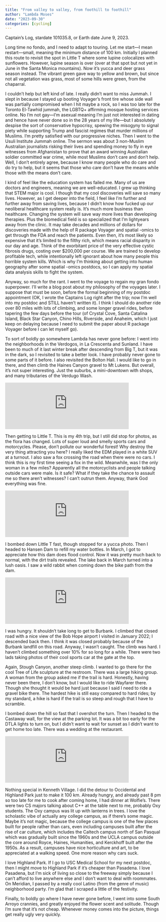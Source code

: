 ```yaml
---
title: "From valley to valley, from foothill to foothill"
author: "Lambda Moses"
date: "2023-09-30"
categories: [cycling]
---
```


Captain's Log, stardate 101035.8, or Earth date June 9, 2023.

Long time no fondo, and I need to adapt to touring. Let me start---I mean restart---small, meaning the minimum distance of 100 km. Initially I planned this route to revisit the spot in Little T where some lupine colocalizes with sunflowers. However, lupine season is over (over at that spot but not yet in June in the Santa Monica mountains). Now it’s yucca and deer grass season instead. The vibrant green gave way to yellow and brown, but since not all vegetation was grass, most of some hills were green, from the chaparral.

<div class="strava-embed-placeholder" data-embed-type="activity" data-embed-id="9236129157"></div><script src="https://strava-embeds.com/embed.js"></script>

I couldn’t help but left kind of late. I really didn’t want to miss Jummah. I slept in because I stayed up booting Voyager's front tire whose side wall was partially compromised when I hit maybe a rock, so I was too late for the Toronto El-Tawhid jummah, the LGBTQ+ affirming mosque hosting services online. No I'm not gay---I'm asexual meaning I'm just not interested in dating and hence have never done so in the 28 years of my life---but I absolutely despise the sort of conservative hypocrisy, spewing the misogyny to signal piety while supporting Trump and fascist regimes that murder millions of Muslims. I'm pretty satisfied with our progressive niches. Then I went to the Usuli Institute Jummah online. The sermon was about 3 non-Muslim Australian journalists risking their lives and spending money to fly in eye witnesses from Afghanistan to prove that an award winning Australian soldier committed war crime, while most Muslims don't care and don't help. Well, I don't entirely agree, because I know many people who do care and do try to help, but it seems that those who care don't have the means while those with the means don't care. 

I kind of feel like the education system has failed me. Many of us are doctors and engineers, meaning we are well-educated. I grew up thinking that STEM major is cool. I though that my cool discoveries will save so many lives. However, as I get deeper into the field, I feel like I'm further and further away from saving lives, because I didn't know how fucked up our neoliberal healthcare system really is. It's much more business than healthcare. Changing the system will save way more lives than developing therapies. Plus the biomedical field is so specialized that I'm lightyears away from the clinic. It may take decades and millions of dollars for discoveries made with the help of R package Voyager and spatial -omics to get through the FDA and reach the patients. Even then, it's most likely so expensive that it's limited to the filthy rich, which means racial disparity in our day and age. Think of the exorbitant price of the very effective cystic fibrosis drugs, costing over $200,000 per course. We are trained to develop profitable tech, while intentionally left ignorant about how many people this horrible system kills. Which is why I'm thinking about getting into human geography after some spatial -omics postdocs, so I can apply my spatial data analysis skills to fight the system.

Anyway, so much for the rant. I went to the voyage to regain my gran fondo superpower. I'll write a blog post about my philosophy of the voyages later. I suppose that must be soon, before the formal beginning of my postdoc appointment (OK, I wrote the Captains Log right after the trip; now I'm well into my postdoc and STILL haven't written it). I think I should do another ride over 80 miles with lots of climbing, and some longer gravel rides, before tapering the few days before the tour (of Crystal Cove, Santa Catalina Island, Black Star Canyon, Chino Hills, Riverside, and Anaheim, which I just keep on delaying because I need to submit the paper about R package Voyager before I can let myself go).

To sort of boldly go somewhere Lambda has never gone before: I went into the neighborhoods in the Verdogos, in La Crescenta and Sunland. I have been to much of it last winter break after descending from Big T, but it was in the dark, so I revisited to take a better look. I have probably never gone to some parts of it before. I also revisited the Bolton Hall. I would like to go in there, and then climb the Haines Canyon gravel to Mt Lukens. But overall, it's not super interesting. Just the suburbs, a mini-downtown with shops, and many tributaries of the Verdugo Wash.

<iframe title="Pixelfed Post Embed" src="https://pixelfed.social/p/lambdamoses/613649622800579471/embed?caption=false&likes=false&layout=compact" class="pixelfed__embed" style="max-width: 100%; border: 0" width="400" allowfullscreen="allowfullscreen"></iframe><script async defer src="https://pixelfed.social/embed.js"></script>

Then getting to Little T. This is my 4th trip, but I still did stop for photos, as the flora has changed. Lots of super loud and smelly sports cars and motorcycles. Please, don't pollute our wonderful forest! Why destroy the very thing attracting you here? I really liked the EDM played in a white SUV at a turnout. I also saw a fox crossing the road when there were no cars. I think this is my first time seeing a fox in the wild. Meanwhile, was I the only woman in a few miles? Apparently all the motorcyclists and people talking outside cars were male. Is it safe? What if they take the chance to assault me so there aren't witnesses? I can't outrun them. Anyway, thank God everything was fine.

<iframe title="Pixelfed Post Embed" src="https://pixelfed.social/p/lambdamoses/613651122216250842/embed?caption=false&likes=false&layout=compact" class="pixelfed__embed" style="max-width: 100%; border: 0" width="400" allowfullscreen="allowfullscreen"></iframe><script async defer src="https://pixelfed.social/embed.js"></script>

I bombed down Little T fast, though stopped for a yucca photo. Then I headed to Hansen Dam to refill my water bottles. In March, I got to appreciate how this dam does flood control. Now it was pretty much back to normal, with the dirt trails revealed. The lake back in March turned into a lush oasis. I saw a wild rabbit when coming down the bike path from the dam.

<iframe title="Pixelfed Post Embed" src="https://pixelfed.social/p/lambdamoses/613652609292759178/embed?caption=false&likes=false&layout=compact" class="pixelfed__embed" style="max-width: 100%; border: 0" width="400" allowfullscreen="allowfullscreen"></iframe><script async defer src="https://pixelfed.social/embed.js"></script>

I was hungry. It shouldn't take long to get to Burbank. I climbed that closed road with a nice view of the Bob Hope airport I visited in January 2022; I descended back then. I think it was closed probably because of the Burbank landfill on this road. Anyway, I wasn't caught. The climb was hard. I haven't climbed something over 10% for so long for a while. There were two lads taking photos of their cool sports car at the gate at the top.

Again, Stough Canyon, another steep climb. I wanted to go there for the cool Tree of Life sculpture at the restroom. There was a large hiking group. A woman from the group asked me if the trail is hard. Honestly, having never been there, I don't know, but I would like to ride Wayfarer there. Though she thought it would be hard just because I said I need to ride a gravel bike there. The hardest hike is still easy compared to hard rides; by my standard, a hike is hard if the trail is so steep and rough that I have to scramble.

I bombed down the hill so fast that I overshot the turn. Then I headed to the Castaway wall, for the view at the parking lot. It was a bit too early for the DTLA lights to turn on, but I didn't want to wait for sunset as I didn't want to get home too late. There was a wedding at the restaurant.

<iframe title="Pixelfed Post Embed" src="https://pixelfed.social/p/lambdamoses/614021418381140109/embed?caption=false&likes=false&layout=compact" class="pixelfed__embed" style="max-width: 100%; border: 0" width="400" allowfullscreen="allowfullscreen"></iframe><script async defer src="https://pixelfed.social/embed.js"></script>

Nothing special in Kenneth Village. I did the detour to Occidental and Highland Park just to make it 100 km. Already hungry, and already past 8 pm so too late for me to cook after coming home, I had dinner at Wolfie's. There were two CS majors talking about C++ at the table next to me, probably Oxy students. The Oxy campus was lit up with lanterns in trees. I love the scholastic vibe of actually any college campus, as if there's some magic. Maybe it's not magic, because the college campus is one of the few places built for people rather than cars, even including campuses built after the rise of car culture, which includes the Caltech campus north of San Pasqual which was gradually built since the 1960s and the UCLA campus outside the core around Royce, Haines, Humanities, and Kerckhoff built after the 1950s. As a result, campuses have nice horticulture and art, to be appreciated at a walking speed. One more reason why cars suck.

I love Highland Park. If I go to USC Medical School for my next postdoc, then I might move to Highland Park if it's cheaper than Pasadena. I love Pasadena, but I'm sick of living so close to the freeway simply because I can't afford to live anywhere else and I don't want to deal with roommates. On Meridian, I passed by a really cool Latino (from the genre of music) neighborhood party. I'm glad that I scraped a little of the festivity.

Finally, to boldly go where I have never gone before, I went into some South Arroyo crannies, and greatly enjoyed the flower scent and solitude. Though I'm sure that it's not cheap. Whenever money comes into the picture, things get really ugly very quickly.
